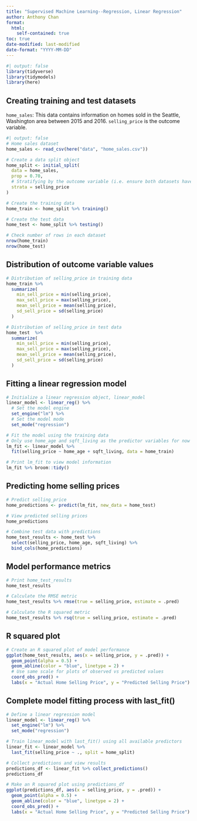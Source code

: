 ```yaml
---
title: "Supervised Machine Learning--Regression, Linear Regression"
author: Anthony Chan
format:
  html:    
    self-contained: true
toc: true
date-modified: last-modified
date-format: "YYYY-MM-DD"
---
```


```r
#| output: false
library(tidyverse)
library(tidymodels)
library(here)
```

## Creating training and test datasets
`home_sales`: This data contains information on homes sold in the Seattle, Washington area between 2015 and 2016. `selling_price` is the outcome variable.

```r
#| output: false
# Home sales dataset
home_sales <- read_csv(here("data", "home_sales.csv"))
```

```r
# Create a data split object
home_split <- initial_split(
  data = home_sales,
  prop = 0.70,
  # Stratifying by the outcome variable (i.e. ensure both datasets have a similar range)
  strata = selling_price
)

# Create the training data
home_train <- home_split %>% training()

# Create the test data
home_test <- home_split %>% testing()

# Check number of rows in each dataset
nrow(home_train)
nrow(home_test)
```

## Distribution of outcome variable values
```r
# Distribution of selling_price in training data
home_train %>% 
  summarize(
    min_sell_price = min(selling_price),
    max_sell_price = max(selling_price),
    mean_sell_price = mean(selling_price),
    sd_sell_price = sd(selling_price)
  )

# Distribution of selling_price in test data
home_test  %>% 
  summarize(
    min_sell_price = min(selling_price),
    max_sell_price = max(selling_price),
    mean_sell_price = mean(selling_price),
    sd_sell_price = sd(selling_price)
  )
```

## Fitting a linear regression model
```r
# Initialize a linear regression object, linear_model
linear_model <- linear_reg() %>% 
  # Set the model engine
  set_engine("lm") %>% 
  # Set the model mode
  set_mode("regression")

# Fit the model using the training data
# Only use home_age and sqft_living as the predictor variables for now
lm_fit <- linear_model %>% 
  fit(selling_price ~ home_age + sqft_living, data = home_train)

# Print lm_fit to view model information
lm_fit %>% broom::tidy()
```

## Predicting home selling prices
```r
# Predict selling_price
home_predictions <- predict(lm_fit, new_data = home_test)

# View predicted selling prices
home_predictions

# Combine test data with predictions
home_test_results <- home_test %>% 
  select(selling_price, home_age, sqft_living) %>% 
  bind_cols(home_predictions)
```

## Model performance metrics
```r
# Print home_test_results
home_test_results

# Calculate the RMSE metric
home_test_results %>% rmse(true = selling_price, estimate = .pred)

# Calculate the R squared metric
home_test_results %>% rsq(true = selling_price, estimate = .pred)
```

## R squared plot
```r
# Create an R squared plot of model performance
ggplot(home_test_results, aes(x = selling_price, y = .pred)) +
  geom_point(alpha = 0.5) +
  geom_abline(color = "blue", linetype = 2) +
  # Use same scale for plots of observed vs predicted values
  coord_obs_pred() +
  labs(x = "Actual Home Selling Price", y = "Predicted Selling Price")
```

## Complete model fitting process with last_fit()

```r
# Define a linear regression model
linear_model <- linear_reg() %>% 
  set_engine("lm") %>% 
  set_mode("regression")

# Train linear_model with last_fit() using all available predictors
linear_fit <- linear_model %>% 
  last_fit(selling_price ~ ., split = home_split)

# Collect predictions and view results
predictions_df <- linear_fit %>% collect_predictions()
predictions_df

# Make an R squared plot using predictions_df
ggplot(predictions_df, aes(x = selling_price, y = .pred)) +
  geom_point(alpha = 0.5) +
  geom_abline(color = "blue", linetype = 2) +
  coord_obs_pred() +
  labs(x = "Actual Home Selling Price", y = "Predicted Selling Price")
```